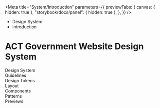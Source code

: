 
<Meta
	title="System/Introduction"
	parameters={{
		previewTabs: {
			canvas: { hidden: true },
			"storybook/docs/panel": { hidden: true },
		},
	}}
/>

<div className="act-docs-container">
	<Masthead />
	<div className="act-flex act-flex-light-purple">
		<div className="act-flex__container act-flex__container-padding-trim">
			<div className="act-flex__grid">
				<div className="act-flex__row">
					<div className="act-col__cw-12">
						<div className="act-box">
							<div className="act-breadcrumbs">
								<ul className="act-breadcrumbs__container">
									<li className="act-breadcrumbs__crumb act-h6">
										<LinkTo className="act-breadcrumbs__crumb__link" kind="system-introduction--page">
											Design System <i className="fa-solid fa-angle-right"></i>
										</LinkTo>
									</li>
									<li className="act-breadcrumbs__crumb act-h6">
										<LinkTo className="act-breadcrumbs__crumb__link" kind="system-introduction--page">
											Introduction <i className="fa-solid fa-angle-right"></i>
										</LinkTo>
									</li>
								</ul>
							</div>
							<h1>ACT Government Website Design System</h1>
						</div>
					</div>
				</div>
			</div>
		</div>
	</div>
	<div className="act-flex">
		<div className="act-flex__container">
			<div className="act-flex__grid">
				<div className="act-flex__row">
					<div className="act-col__cw-12">
						<div className="act-box">
							<div className="act-card-grid">
								<LinkTo className="act-card act-card__homepage act-card__feature--none" kind="system-introduction--page">
									<div class="act-card__container">
										<div class="act-card__content">
											<div class="act-card__icon">
												<i class="fa-solid fa-layer-group"></i>
											</div>
											<div class="act-card__title">Design System</div>
											<div class="act-card__cta">
												<i class="fa-solid fa-arrow-right"></i>
											</div>
										</div>
									</div>
								</LinkTo>
								<LinkTo className="act-card act-card__homepage act-card__feature--none" kind="guidelines-overview--page">
									<div class="act-card__container">
										<div class="act-card__content">
											<div class="act-card__icon">
												<i class="fa-solid fa-scale-balanced"></i>
											</div>
											<div class="act-card__title">Guidelines</div>
											<div class="act-card__cta">
												<i class="fa-solid fa-arrow-right"></i>
											</div>
										</div>
									</div>
								</LinkTo>
								<LinkTo className="act-card act-card__homepage act-card__feature--none" kind="design-tokens-overview--page">
									<div class="act-card__container">
										<div class="act-card__content">
											<div class="act-card__icon">
												<i class="fa-solid fa-ticket"></i>
											</div>
											<div class="act-card__title">Design Tokens</div>
											<div class="act-card__cta">
												<i class="fa-solid fa-arrow-right"></i>
											</div>
										</div>
									</div>
								</LinkTo>
								<LinkTo className="act-card act-card__homepage act-card__feature--none" kind="layout-overview--page">
									<div class="act-card__container">
										<div class="act-card__content">
											<div class="act-card__icon">
												<i class="fa-solid fa-table-columns"></i>
											</div>
											<div class="act-card__title">Layout</div>
											<div class="act-card__cta">
												<i class="fa-solid fa-arrow-right"></i>
											</div>
										</div>
									</div>
								</LinkTo>
								<LinkTo className="act-card act-card__homepage act-card__feature--none" kind="components-overview--page">
									<div class="act-card__container">
										<div class="act-card__content">
											<div class="act-card__icon">
												<i class="fa-solid fa-play"></i>
											</div>
											<div class="act-card__title">Components</div>
											<div class="act-card__cta">
												<i class="fa-solid fa-arrow-right"></i>
											</div>
										</div>
									</div>
								</LinkTo>
								<LinkTo className="act-card act-card__homepage act-card__feature--none" kind="patterns-overview--page">
									<div class="act-card__container">
										<div class="act-card__content">
											<div class="act-card__icon">
												<i class="fa-solid fa-shapes"></i>
											</div>
											<div class="act-card__title">Patterns</div>
											<div class="act-card__cta">
												<i class="fa-solid fa-arrow-right"></i>
											</div>
										</div>
									</div>
								</LinkTo>
								<LinkTo className="act-card act-card__homepage act-card__feature--none" kind="previews-overview--page">
									<div class="act-card__container">
										<div class="act-card__content">
											<div class="act-card__icon">
												<i class="fa-solid fa-eye"></i>
											</div>
											<div class="act-card__title">Previews</div>
											<div class="act-card__cta">
												<i class="fa-solid fa-arrow-right"></i>
											</div>
										</div>
									</div>
								</LinkTo>
							</div>
						</div>
					</div>
				</div>
			</div>
		</div>
	</div>
	<AoC />
	<Footer />
</div>
